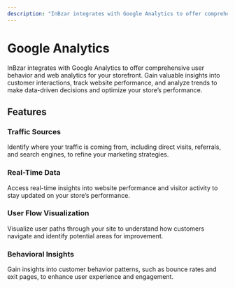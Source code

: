 ```yaml
---
description: "InBzar integrates with Google Analytics to offer comprehensive user behavior and web analytics for your storefront."
---
```


# Google Analytics

InBzar integrates with Google Analytics to offer comprehensive user behavior and web analytics for your storefront. Gain valuable insights into customer interactions, track website performance, and analyze trends to make data-driven decisions and optimize your store’s performance.

## Features

### Traffic Sources

Identify where your traffic is coming from, including direct visits, referrals, and search engines, to refine your marketing strategies.

### Real-Time Data

Access real-time insights into website performance and visitor activity to stay updated on your store’s performance.

### User Flow Visualization

Visualize user paths through your site to understand how customers navigate and identify potential areas for improvement.

### Behavioral Insights

Gain insights into customer behavior patterns, such as bounce rates and exit pages, to enhance user experience and engagement.